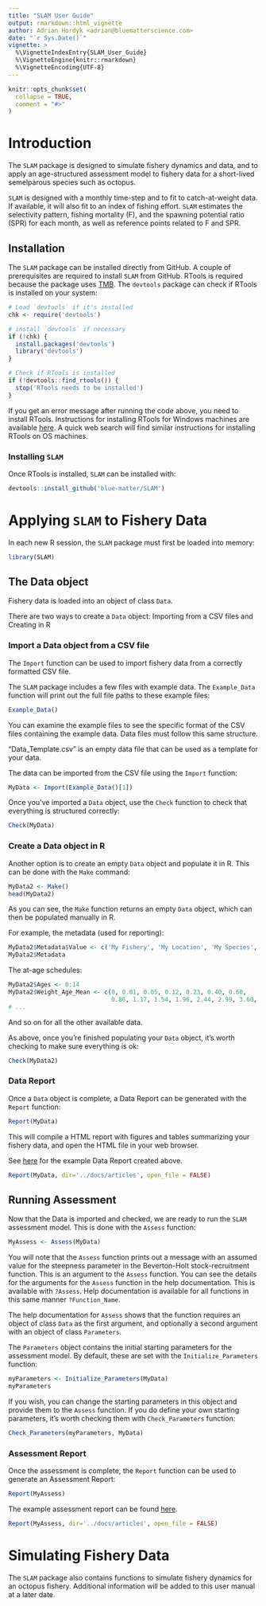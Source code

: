 ```yaml
---
title: "SLAM User Guide"
output: rmarkdown::html_vignette
author: Adrian Hordyk <adrian@bluematterscience.com>
date: "`r Sys.Date()`"
vignette: >
  %\VignetteIndexEntry{SLAM_User_Guide}
  %\VignetteEngine{knitr::rmarkdown}
  %\VignetteEncoding{UTF-8}
---
```


```r
knitr::opts_chunk$set(
  collapse = TRUE,
  comment = "#>"
)
```

# Introduction 
The `SLAM` package is designed to simulate fishery dynamics and data, and to apply an age-structured assessment model to fishery data for a short-lived semelparous species such as octopus.

`SLAM` is designed with a monthly time-step and to fit to catch-at-weight data. If available, it will also fit to an index of fishing effort. `SLAM` estimates the selectivity pattern, fishing mortality (F), and the spawning potential ratio (SPR) for each month, as well as reference points related to F and SPR.

## Installation
The `SLAM` package can be installed directly from GitHub. A couple of prerequisites are required to install `SLAM` from GitHub. RTools is required because the package uses [TMB](https://cran.r-project.org/package=TMB). The `devtools` package can check if RTools is installed on your system:

```r
# Load `devtools` if it's installed
chk <- require('devtools')

# install `devtools` if necessary
if (!chk) {
  install.packages('devtools')
  library('devtools')
}
```

```r
# Check if RTools is installed
if (!devtools::find_rtools()) {
  stop('RTools needs to be installed')
}
```
If you get an error message after running the code above, you need to install RTools. Instructions for installing RTools for Windows machines are available [here](https://cran.r-project.org/bin/windows/Rtools/rtools40.html). A quick web search will find similar instructions for  installing RTools on OS machines.

### Installing `SLAM`

Once RTools is installed, `SLAM` can be installed with:

```r
devtools::install_github('blue-matter/SLAM')
```

# Applying `SLAM` to Fishery Data

In each new R session, the `SLAM` package must first be loaded into memory:
```r
library(SLAM)
```

## The Data object
Fishery data is loaded into an object of class `Data`. 

There are two ways to create a `Data` object: Importing from a CSV files and Creating in R

### Import a Data object from a CSV file
The `Import` function can be used to import fishery data from a correctly formatted CSV file.


The `SLAM` package includes a few files with example data. The `Example_Data` function will 
print out the full file paths to these example files:

```r
Example_Data()
```

You can examine the example files to see the specific format of the CSV files containing the example data. Data files must follow this same structure. 

"Data_Template.csv" is an empty data file that can be used as a template for your data.

The data can be imported from the CSV file using the `Import` function:

```r
MyData <- Import(Example_Data()[1])
```

Once you've imported a `Data` object, use the `Check` function to check that everything is structured correctly:

```r
Check(MyData)
```

### Create a Data object in R 
Another option is to create an empty `Data` object and populate it in R. This can be done with the `Make` command:

```r
MyData2 <- Make()
head(MyData2)
```
As you can see, the `Make` function returns an empty `Data` object, which can then be populated manually in R. 

For example, the metadata (used for reporting):

```r
MyData2$Metadata$Value <- c('My Fishery', 'My Location', 'My Species', 'My Species Name', 'Me', 'Today')
MyData2$Metadata
```

The at-age schedules:
```r
MyData2$Ages <- 0:14
MyData2$Weight_Age_Mean <- c(0, 0.01, 0.05, 0.12, 0.23, 0.40, 0.60, 
                             0.86, 1.17, 1.54, 1.96, 2.44, 2.99, 3.60, 4.27)
# ...
```

And so on for all the other available data.

As above, once you're finished populating your `Data` object, it's worth checking to make sure everything is ok:

```r
Check(MyData2)
```

### Data Report
Once a `Data` object is complete, a Data Report can be generated with the `Report` function:

```r
Report(MyData)
```

This will compile a HTML report with figures and tables summarizing your fishery data, and open the HTML file in your web browser.

See [here](Data_Report.html){target="_blank"} for the example Data Report created above. 

```r
Report(MyData, dir='../docs/articles', open_file = FALSE)
```

## Running Assessment

Now that the Data is imported and checked, we are ready to run the `SLAM` assessment model. This is done with the `Assess` function:

```r
MyAssess <- Assess(MyData)
```

You will note that the `Assess` function prints out a message with an assumed value for the steepness parameter in the Beverton-Holt stock-recruitment function. This is an argument to the `Assess` function. You can see the details for the arguments for the `Assess` function in the help documentation. This is available with `?Assess`. Help documentation is available for all functions in this same manner `?Function_Name`.

The help documentation for `Assess` shows that the function requires an object of class `Data` as the first argument, and optionally a second argument with an object of class `Parameters`. 

The `Parameters` object contains the initial starting parameters for the assessment model. By default, these are set with the `Initialize_Parameters` function:

```r
myParameters <- Initialize_Parameters(MyData)
myParameters
```

If you wish, you can change the starting parameters in this object and provide them to the `Assess` function. If you do define your own starting parameters, it's worth checking them with `Check_Parameters` function:

```r
Check_Parameters(myParameters, MyData)
```

### Assessment Report 
Once the assessment is complete, the `Report` function can be used to generate an Assessment Report:


```r
Report(MyAssess)
```

The example assessment report can be found [here](Assessment_Report.html){target="_blank"}. 

```r
Report(MyAssess, dir='../docs/articles', open_file = FALSE)
```


# Simulating Fishery Data
The `SLAM` package also contains functions to simulate fishery dynamics for an octopus fishery. Additional information will be added to this user manual at a later date.




